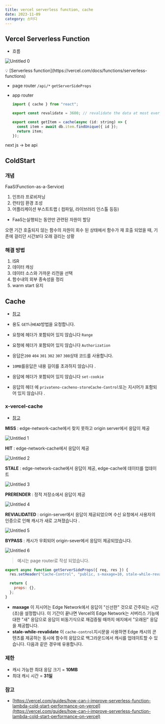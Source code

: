 ```yaml
---
title: vercel serverless function, cache
date: 2023-11-09
category: 스터디
---
```


## Vercel Serverless Function

- 흐름

![Untitled 0](https://github.com/icecokel/VSCoke/assets/55083854/7f143d4d-d681-48c5-9448-c828aacbca93)

<aside>💡 [Serverless function](https://vercel.com/docs/functions/serverless-functions)</aside>

- page router
  `/api/*`
  `getServerSideProps`
- app router

  ```jsx
  import { cache } from "react";

  export const revalidate = 3600; // revalidate the data at most every hour

  export const getItem = cache(async (id: string) => {
    const item = await db.item.findUnique({ id });
    return item;
  });
  ```

next js → be api

## ColdStart

### 개념

FaaS(Function-as-a-Service)

1. 인프라 프로비저닝
2. 런타임 환경 조성
3. 어플리케이션 부스트트랩 ( 컴파일, 라이브러리 인스톨 등등)

- FaaS는실행되는 동안만 관련된 자원이 할당

오랜 기간 호출되지 않는 함수의 자원이 회수 된 상태에서 함수가 재 호출 되었을 때, 기존에 걸리던 시간보다 오래 걸리는 상황

### 해결 방법

1. ISR
2. 데이터 캐싱
3. 데이터 소스와 가까운 리전을 선택
4. 함수내의 외부 종속성을 정리
5. warm start 유지

## Cache

- [참고](https://nextjs.org/docs/app/building-your-application/data-fetching/fetching-caching-and-revalidating)

- 용도 `GET`나`HEAD`방법을 요청합니다.
- 요청에 헤더가 포함되어 있지 않습니다 `Range`
- 요청에 헤더가 포함되어 있지 않습니다 `Authorization`
- 응답은`200` `404` `301` `302` `307` `308`상태 코드를 사용합니다.
- `10MB`를응답은 내용 길이를 초과하지 않습니다 .
- 응답에 헤더가 포함되어 있지 않습니다 `set-cookie`
- 응답의 헤더 에 `privateno-cacheno-storeCache-Control`또는 지시어가 포함되어 있지 않습니다 .

### **x-vercel-cache**

- [참고](https://vercel.com/docs/edge-network/headers#x-vercel-cache)

**MISS** : edge-network-cache에서 찾지 못하고 origin server에서 응답이 제공

![Untitled 1](https://github.com/icecokel/VSCoke/assets/55083854/7cc04942-f1a5-4ef4-970d-545218124591)

**HIT** : edge-network-cache에서 응답이 제공

![Untitled 2](https://github.com/icecokel/VSCoke/assets/55083854/4074ad20-abb2-4a2f-beb9-8abfc0ab4bf1)

**STALE** : edge-network-cache에서 응답이 제공, edge-cache에 데이터를 업데이트

![Untitled 3](https://github.com/icecokel/VSCoke/assets/55083854/ede1cf29-1e5c-4ec8-98db-5556a8c4ccf4)

**PRERENDER** : 정적 저장소에서 응답이 제공

![Untitled 4](https://github.com/icecokel/VSCoke/assets/55083854/7b7c3d09-50a1-4e8a-a8fc-0f86e19a2623)

**REVIALIDATED** : origin-server에서 응답이 제공되었으며 수신 요청에서 사용자의 인증으로 인해 캐시가 새로 고쳐졌습니다 .

![Untitled 5](https://github.com/icecokel/VSCoke/assets/55083854/155507fc-635e-4e6e-ac27-980426109ea8)

**BYPASS** : 캐시가 우회되어 origin-sever에서 응답이 제공되었습니다.

![Untitled 6](https://github.com/icecokel/VSCoke/assets/55083854/2eec0327-21a0-4a01-aecc-5b2c5d6344bf)

> 예시는 page router로 작성 되었습니다.

```jsx
export async function getServerSideProps({ req, res }) {
  res.setHeader("Cache-Control", "public, s-maxage=10, stale-while-revalidate=59");

  return {
    props: {},
  };
}
```

- **maxage**
  이 지시어는 Edge Network에서 응답이 "신선한" 것으로 간주되는 시간(초)을 설정합니다. 이 기간이 끝나면 Vercel의 Edge Network는 서버리스 기능에 대한 "새" 응답으로 응답이 비동기식으로 재검증될 때까지 에지에서 "오래된" 응답을 제공합니다.
- **stale-while-revalidate**
  이 `cache-control`지시문을 사용하면 Edge 캐시의 콘텐츠를 제공하는 동시에 함수의 응답으로 백그라운드에서 캐시를 업데이트할 수 있습니다. 다음과 같은 경우에 유용합니다.

### 제한

- 캐시 가능한 최대 응답 크기 = **10MB**
- 최대 캐시 시간 = **31일**

### 참고

- [https://vercel.com/guides/how-can-i-improve-serverless-function-lambda-cold-start-performance-on-vercel](https://vercel.com/guides/how-can-i-improve-serverless-function-lambda-cold-start-performance-on-vercel)
